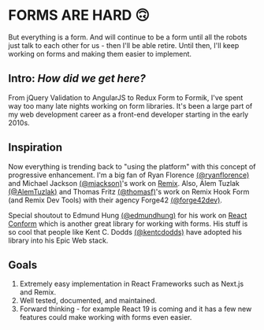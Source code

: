 # FORMS ARE HARD 🙃
But everything is a form. And will continue to be a form until all the robots just talk to each other for us - then I'll be able retire. Until then, I'll keep working on forms and making them easier to implement.

## Intro: *How did we get here?*

From jQuery Validation to AngularJS to Redux Form to Formik, I've spent way too many late nights working on form libraries. It's been a large part of my web development career as a front-end developer starting in the early 2010s. 


## Inspiration

Now everything is trending back to "using the platform" with this concept of progressive enhancement. I'm a big fan of Ryan Florence [(@ryanflorence)](https://x.com/ryanflorence) and Michael Jackson [(@mjackson)](https://x.com/mjackson)'s work on [Remix](https://x.com/remix_run). Also, Alem Tuzlak [(@AlemTuzlak)](https://x.com/AlemTuzlak) and Thomas Fritz [(@thomasf)](https://x.com/thomasf)'s work on Remix Hook Form (and Remix Dev Tools) with their agency Forge42 [(@forge42dev)](https://x.com/forge42dev).

Special shoutout to Edmund Hung [(@edmundhung)](https://x.com/edmundhung) for his work on [React Conform](https://x.com/react_conform) which is another great library for working with forms. His stuff is so cool that people like Kent C. Dodds [(@kentcdodds)](https://x.com/kentcdodds) have adopted his library into his Epic Web stack.


## Goals

1. Extremely easy implementation in React Frameworks such as Next.js and Remix.
2. Well tested, documented, and maintained.
3. Forward thinking - for example React 19 is coming and it has a few new features could make working with forms even easier.
